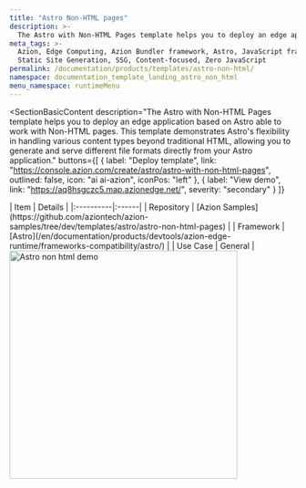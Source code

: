 ```yaml
---
title: "Astro Non-HTML pages"
description: >-
  The Astro with Non-HTML Pages template helps you to deploy an edge application based on Astro able to work with Non-HTML pages.
meta_tags: >-
  Azion, Edge Computing, Azion Bundler framework, Astro, JavaScript frameworks,
  Static Site Generation, SSG, Content-focused, Zero JavaScript
permalink: /documentation/products/templates/astro-non-html/
namespace: documentation_template_landing_astro_non_html
menu_namespace: runtimeMenu
---
```



<SectionBasicContent
  description="The Astro with Non-HTML Pages template helps you to deploy an edge application based on Astro able to work with Non-HTML pages. This template demonstrates Astro's flexibility in handling various content types beyond traditional HTML, allowing you to generate and serve different file formats directly from your Astro application."
  buttons={[
    { label: "Deploy template", link: "https://console.azion.com/create/astro/astro-with-non-html-pages", outlined: false, icon: "ai ai-azion", iconPos: "left" },
    { label: "View demo", link: "https://aq8hsgczc5.map.azionedge.net/", severity: "secondary" }
  ]}
>
  <Fragment slot="content">
    <div style="flex: 1; min-width: 300px;">
      | Item | Details |
      |:----------|:------|
      | Repository | [Azion Samples](https://github.com/aziontech/azion-samples/tree/dev/templates/astro/astro-non-html-pages) |
      | Framework | [Astro](/en/documentation/products/devtools/azion-edge-runtime/frameworks-compatibility/astro/) |
      | Use Case | General |
    </div>
    <div style="display: flex; justify-content: center; align-items: center; flex: 1;">
      <img src="/assets/docs/images/uploads/template-showcase/astro/astro-non-html.png" width="400" alt="Astro non html demo" style="min-width: 100%; max-width: 100%; height: auto;" />
    </div>
  </Fragment>
</SectionBasicContent>
